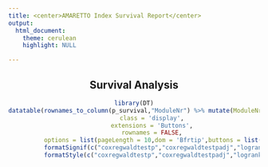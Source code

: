 ```yaml
---
title: <center>AMARETTO Index Survival Report</center>
output: 
  html_document:
    theme: cerulean
    highlight: NULL

---
```

<center>

## Survival Analysis
```r
library(DT)
datatable(rownames_to_column(p_survival,"ModuleNr") %>% mutate(ModuleNr=paste0('<a href="./modules/module',sub("Module ","",ModuleNr),'.html">',ModuleNr,'</a>')) %>% select(ModuleNr,coxregwaldtestp,coxregwaldtestpadj,logranktestp,logranktestpadj),
          class = 'display',
          extensions = 'Buttons',
          rownames = FALSE,
          options = list(pageLength = 10,dom = 'Bfrtip',buttons = list(list(extend = 'csv',text = "Save CSV", title="SurvivalStats"))),escape=FALSE) %>%
          formatSignif(c("coxregwaldtestp","coxregwaldtestpadj","logranktestp","logranktestpadj"),3) %>%
          formatStyle(c("coxregwaldtestp","coxregwaldtestpadj","logranktestp","logranktestpadj"), backgroundColor = styleInterval(c(0.01, 0.05),c("forestgreen","lightgreen","white")))

```

</center>
